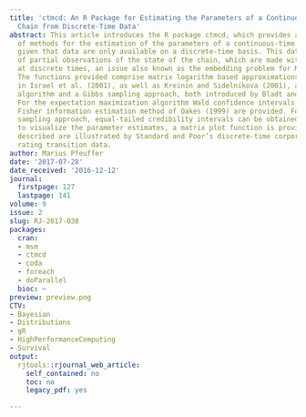 ```yaml
---
title: 'ctmcd: An R Package for Estimating the Parameters of a Continuous-Time Markov
  Chain from Discrete-Time Data'
abstract: This article introduces the R package ctmcd, which provides an implementation
  of methods for the estimation of the parameters of a continuous-time Markov chain
  given that data are only available on a discrete-time basis. This data consists
  of partial observations of the state of the chain, which are made without error
  at discrete times, an issue also known as the embedding problem for Markov chains.
  The functions provided comprise matrix logarithm based approximations as described
  in Israel et al. (2001), as well as Kreinin and Sidelnikova (2001), an expectation-maximization
  algorithm and a Gibbs sampling approach, both introduced by Bladt and Sørensen (2005).
  For the expectation maximization algorithm Wald confidence intervals based on the
  Fisher information estimation method of Oakes (1999) are provided. For the Gibbs
  sampling approach, equal-tailed credibility intervals can be obtained. In order
  to visualize the parameter estimates, a matrix plot function is provided. The methods
  described are illustrated by Standard and Poor’s discrete-time corporate credit
  rating transition data.
author: Marius Pfeuffer
date: '2017-07-28'
date_received: '2016-12-12'
journal:
  firstpage: 127
  lastpage: 141
volume: 9
issue: 2
slug: RJ-2017-038
packages:
  cran:
  - msm
  - ctmcd
  - coda
  - foreach
  - doParallel
  bioc: ~
preview: preview.png
CTV:
- Bayesian
- Distributions
- gR
- HighPerformanceComputing
- Survival
output:
  rjtools::rjournal_web_article:
    self_contained: no
    toc: no
    legacy_pdf: yes

---
```

